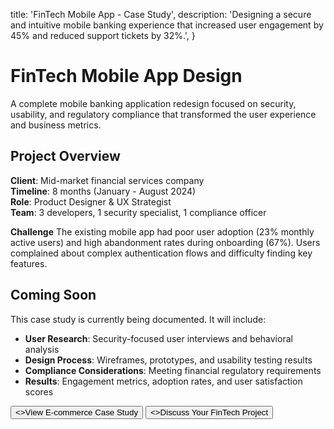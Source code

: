   title: 'FinTech Mobile App - Case Study',
  description: 'Designing a secure and intuitive mobile banking experience that increased user engagement by 45% and reduced support tickets by 32%.',
}

# FinTech Mobile App Design

A complete mobile banking application redesign focused on security, usability, and regulatory compliance that transformed the user experience and business metrics.

## Project Overview

**Client**: Mid-market financial services company  
**Timeline**: 8 months (January - August 2024)  
**Role**: Product Designer & UX Strategist  
**Team**: 3 developers, 1 security specialist, 1 compliance officer

**Challenge**
The existing mobile app had poor user adoption (23% monthly active users) and high abandonment rates during onboarding (67%). Users complained about complex authentication flows and difficulty finding key features.

## Coming Soon

This case study is currently being documented. It will include:

- **User Research**: Security-focused user interviews and behavioral analysis
- **Design Process**: Wireframes, prototypes, and usability testing results  
- **Compliance Considerations**: Meeting financial regulatory requirements
- **Results**: Engagement metrics, adoption rates, and user satisfaction scores

<div className="not-prose mt-8 flex gap-3">
  <Button href="/case-studies/ecommerce" arrow="right">
    <>View E-commerce Case Study</>
  </Button>
  <Button href="/contact" variant="outline">
    <>Discuss Your FinTech Project</>
  </Button>
</div>